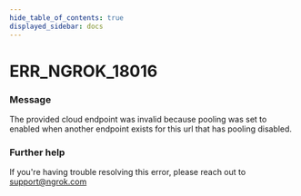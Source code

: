 ```yaml
---
hide_table_of_contents: true
displayed_sidebar: docs
---
```



# ERR_NGROK_18016

### Message

The provided cloud endpoint was invalid because pooling was set to enabled when another endpoint exists for this url that has pooling disabled.

<ErrorDetails error="err_ngrok_18016" />

### Further help

If you're having trouble resolving this error, please reach out to [support@ngrok.com](mailto:support@ngrok.com?subject=Help%20with%20ERR_NGROK_18016)
